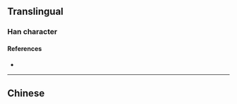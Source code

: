 {{character info/new}}
{{also|賓}}
==Translingual==

===Han character===
{{Han char|rn=40|rad=宀|as=07|sn=10|four=|canj=JOMC|ids=⿱宀兵}}

====References====
* {{Han ref|kx=0287.101|hdz=20933.070|uh=5BBE|ud=23486}}

----

==Chinese==
{{zh-see|賓}}